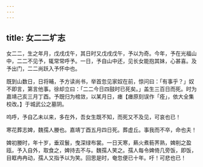 ```yaml
---
---
---
```

title: 女二二圹志
---



女二二，生之年月，戊戌戊午，其日时又戊戌戊午，予以为奇。今年，予在光福山中，二二不见予，辄常常呼予。一日，予自山中还，见长女能抱其妹，心甚喜。及予出门，二二尚跃入予怀中也。

既到山数日，日将晡，予方读尚书，举首忽见家奴在前，惊问曰：「有事乎？」奴不即言，第言他事。徐却立曰：「二二今日四鼓时已死矣。」盖生三百日而死。时为嘉靖己亥三月丁酉。予既归为棺敛，以某月日，瘗【瘗原刻误作「痊」，依大全集校改。】于城武公之墓阴。

呜呼，予自乙未以来，多在外，吾女生既不知，而死又不及见，可哀也已！

寒花葬志婢，魏孺人媵也。嘉靖丁酉五月四日死。葬虚丘。事我而不卒，命也夫！

婢初媵时，年十岁，垂双鬟，曳深绿布裳。一日天寒，爇火煮葧荠熟，婢削之盈瓯，予入自外，取食之，婢持去不与。魏孺人笑之。孺人每令婢倚几旁饭，即饭，目眶冉冉动，孺人又指予以为笑。回思是时，奄忽便已十年。吁！可悲也已！
